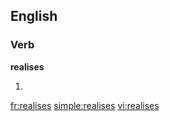 
==English==

===Verb===
'''realises'''

# {{third-person singular of|[[realise]]}}

[[fr:realises]]
[[simple:realises]]
[[vi:realises]]